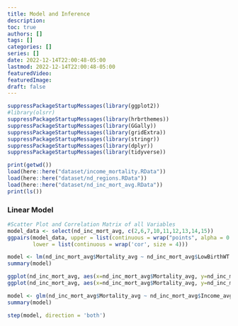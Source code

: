 ```yaml
---
title: Model and Inference
description:
toc: true
authors: []
tags: []
categories: []
series: []
date: 2022-12-14T22:00:48-05:00
lastmod: 2022-12-14T22:00:48-05:00
featuredVideo:
featuredImage:
draft: false
---
```


```r
suppressPackageStartupMessages(library(ggplot2)) 
#library(olsrr)
suppressPackageStartupMessages(library(hrbrthemes))
suppressPackageStartupMessages(library(GGally))
suppressPackageStartupMessages(library(gridExtra))
suppressPackageStartupMessages(library(stringr))
suppressPackageStartupMessages(library(dplyr))
suppressPackageStartupMessages(library(tidyverse))

print(getwd())
load(here::here("dataset/income_mortality.RData"))
load(here::here("dataset/nd_regions.RData"))
load(here::here("dataset/nd_inc_mort_avg.RData"))
print(ls())
```



### Linear Model 

```r
#Scatter Plot and Correlation Matrix of all Variables
model_data <- select(nd_inc_mort_avg, c(2,6,7,10,11,12,13,14,15))
ggpairs(model_data, upper = list(continuous = wrap("points", alpha = 0.3, size=0.1)),
        lower = list(continuous = wrap('cor', size = 4)))
```



```r
model <- lm(nd_inc_mort_avg$Mortality_avg ~ nd_inc_mort_avg$LowBirthWT + nd_inc_mort_avg$Income_avg + nd_inc_mort_avg$ExclusiveBreastFeeding + nd_inc_mort_avg$DietDiversity + nd_inc_mort_avg$ZeroVegtable)
summary(model)
```


```r
ggplot(nd_inc_mort_avg, aes(x=nd_inc_mort_avg$Mortality_avg, y=nd_inc_mort_avg$Income_avg)) + geom_point()
ggplot(nd_inc_mort_avg, aes(x=nd_inc_mort_avg$Mortality_avg, y=nd_inc_mort_avg$DietDiversity)) + geom_point()

model <- glm(nd_inc_mort_avg$Mortality_avg ~ nd_inc_mort_avg$Income_avg + nd_inc_mort_avg$DietDiversity)
summary(model)
```

```r
step(model, direction = 'both')
```

 


